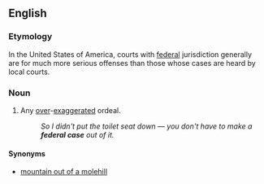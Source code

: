 ==English==

===Etymology===
In the United States of America, courts with [[federal]] jurisdiction generally are for much more serious offenses than those whose cases are heard by local courts.

===Noun===
{{en-noun|head=[[federal]] [[case]]|?}}

# {{context|idiomatic|lang=en}} Any [[over]]-[[exaggerate]]d ordeal.
#: ''So I didn't put the toilet seat down — you don't have to make a '''federal case''' out of it.''

====Synonyms====
* {{sense|something over-exaggerated}} [[mountain out of a molehill]]